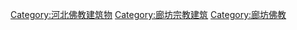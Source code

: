 [[Category:河北佛教建筑物|Category:河北佛教建筑物]]
[[Category:廊坊宗教建筑|Category:廊坊宗教建筑]]
[[Category:廊坊佛教|Category:廊坊佛教]]